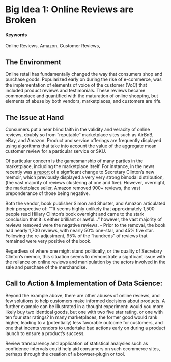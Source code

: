 # Big Idea 1: Online Reviews are Broken {#OnlineReviews}

#### Keywords

Online Reviews, Amazon, Customer Reviews, 

## The Environment

Online retail has fundamentally changed the way that consumers shop and purchase goods.  Popularized early on during the rise of e-commerce, was the implementation of elements of voice of the customer (VoC) that included product reviews and testimonials. These reviews became commonplace and quantified with the maturation of online shopping, but elements of abuse by both vendors, marketplaces, and customers are rife.

## The Issue at Hand

Consumers put a near blind faith in the validity and veracity of online reviews, doubly so from "reputable" marketplace sites such as AirBnB, eBay, and Amazon.  Product and service offerings are frequently displayed using algorithms that take into account the value of the aggregate mean customer review for a particular service or SKU.

Of particular concern is the gamesmanship of many parties in the marketplace, including the marketplace itself.  For instance, in the news recently was [a report](http://www.theblaze.com/news/2017/09/15/amazon-deleted-almost-all-of-the-negative-reviews-of-clintons-new-book-heres-why/) of a signficant change to Secretary Clinton's new memoir, which previously displayed a very very strong bimodal distribution, (the vast majority of reviews clustering at one and five).  However, overnight, the marketplace seller, Amazon removed 900+ reviews, the vast preponderance of those being negative.

Both the vendor, book publisher Simon and Shuster, and Amazon articulated their perspective of: "“It seems highly unlikely that approximately 1,500 people read Hillary Clinton’s book overnight and came to the stark conclusion that it is either brilliant or awful..." however, the vast majority of reviews removed were the negative reviews. - Prior to the removal, the book had nearly 1,700 reviews, with nearly 50% one-star, and 45% five star.  Following the re-adjustment, 95% of the "hundreds" of reviews that remained were very positive of the book.

Regardless of where one might stand politically, or the quality of Secretary Clinton's memoir, this situation seems to demonstrate a signficant issue with the reliance on online reviews and manipulation by the actors involved in the sale and purchase of the merchandise.

## Call to Action & Implementation of Data Science: 

Beyond the example above, there are other abuses of online reviews, and few solutions to help customers make informed decisions about products.  A further example can be illustrated in a thought experiment: would you more likely buy two identical goods, but one with two five star rating, or one with ten four star ratings?  In many marketplaces, the former good would rank higher, leading to a (potentially) less favorable outcome for customers, and one that incents vendors to undertake bad actions early on during a product launch to ensure a product's success.

Review transparency and application of statistical analysies such as confidence intervals could help aid consumers on such ecommerce sites, perhaps through the creation of a browser-plugin or tool.  